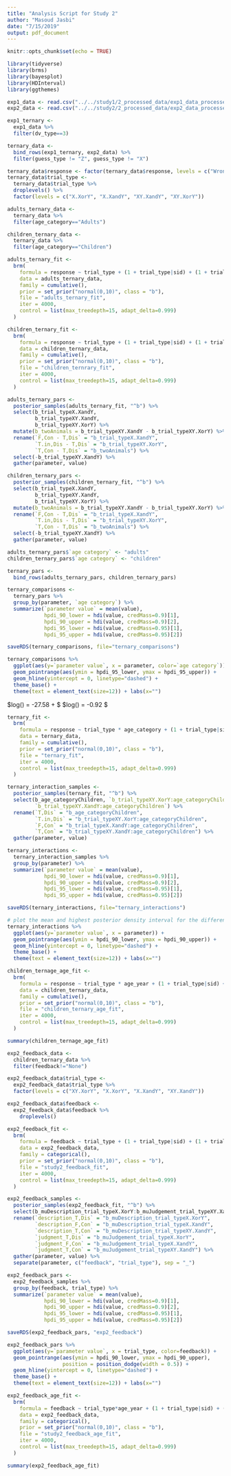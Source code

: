 ```yaml
---
title: "Analysis Script for Study 2"
author: "Masoud Jasbi"
date: "7/15/2019"
output: pdf_document
---
```


```r
knitr::opts_chunk$set(echo = TRUE)
```

```r
library(tidyverse)
library(brms)
library(bayesplot)
library(HDInterval)
library(ggthemes)
```

```r
exp1_data <- read.csv("../../study1/2_processed_data/exp1_data_processed.csv")
exp2_data <- read.csv("../../study2/2_processed_data/exp2_data_processed.csv")
```

```r
exp1_ternary <-
  exp1_data %>%
  filter(dv_type==3)

ternary_data <- 
  bind_rows(exp1_ternary, exp2_data) %>%
  filter(guess_type != "Z", guess_type != "X")

ternary_data$response <- factor(ternary_data$response, levels = c("Wrong", "Kinda Right", "Right"), ordered=TRUE)
ternary_data$trial_type <-
  ternary_data$trial_type %>% 
  droplevels() %>%
  factor(levels = c("X.XorY", "X.XandY", "XY.XandY", "XY.XorY"))

adults_ternary_data <-
  ternary_data %>%
  filter(age_category=="Adults")

children_ternary_data <-
  ternary_data %>%
  filter(age_category=="Children")
```

```r
adults_ternary_fit <- 
  brm(
    formula = response ~ trial_type + (1 + trial_type|sid) + (1 + trial_type|card),
    data = adults_ternary_data,
    family = cumulative(),
    prior = set_prior("normal(0,10)", class = "b"),
    file = "adults_ternary_fit",
    iter = 4000,
    control = list(max_treedepth=15, adapt_delta=0.999) 
  )

children_ternary_fit <- 
  brm(
    formula = response ~ trial_type + (1 + trial_type|sid) + (1 + trial_type|card),
    data = children_ternary_data,
    family = cumulative(),
    prior = set_prior("normal(0,10)", class = "b"),
    file = "children_ternrary_fit",
    iter = 4000,
    control = list(max_treedepth=15, adapt_delta=0.999) 
  )

adults_ternary_pars <-
  posterior_samples(adults_ternary_fit, "^b") %>%
  select(b_trial_typeX.XandY, 
         b_trial_typeXY.XandY,
         b_trial_typeXY.XorY) %>%
  mutate(b_twoAnimals = b_trial_typeXY.XandY - b_trial_typeXY.XorY) %>%
  rename(`F,Con - T,Dis` = "b_trial_typeX.XandY",
         `T.in,Dis - T,Dis` = "b_trial_typeXY.XorY",
         `T,Con - T,Dis` = "b_twoAnimals") %>%
  select(-b_trial_typeXY.XandY) %>%
  gather(parameter, value)

children_ternary_pars <-
  posterior_samples(children_ternary_fit, "^b") %>%
  select(b_trial_typeX.XandY, 
         b_trial_typeXY.XandY,
         b_trial_typeXY.XorY) %>%
  mutate(b_twoAnimals = b_trial_typeXY.XandY - b_trial_typeXY.XorY) %>%
  rename(`F,Con - T,Dis` = "b_trial_typeX.XandY",
         `T.in,Dis - T,Dis` = "b_trial_typeXY.XorY",
         `T,Con - T,Dis` = "b_twoAnimals") %>%
  select(-b_trial_typeXY.XandY) %>%
  gather(parameter, value)

adults_ternary_pars$`age category` <- "adults"
children_ternary_pars$`age category` <- "children"

ternary_pars <- 
  bind_rows(adults_ternary_pars, children_ternary_pars)

ternary_comparisons <-
  ternary_pars %>%
  group_by(parameter, `age category`) %>%
  summarize(`parameter value` = mean(value),
            hpdi_90_lower = hdi(value, credMass=0.9)[1],
            hpdi_90_upper = hdi(value, credMass=0.9)[2],
            hpdi_95_lower = hdi(value, credMass=0.95)[1],
            hpdi_95_upper = hdi(value, credMass=0.95)[2])

saveRDS(ternary_comparisons, file="ternary_comparisons")

ternary_comparisons %>%
  ggplot(aes(y=`parameter value`, x = parameter, color=`age category`)) + 
  geom_pointrange(aes(ymin = hpdi_95_lower, ymax = hpdi_95_upper)) +
  geom_hline(yintercept = 0, linetype="dashed") +
  theme_base() +
  theme(text = element_text(size=12)) + labs(x="")
```

$log(\frac{P(Y\leq Wrong)}{P(Y>Wrong)}) = -27.58 + $
$log(\frac{P(Y\leq Kinda Right)}{P(Y>Kinda Right)}) = -0.92 $

```r
ternary_fit <- 
  brm(
    formula = response ~ trial_type * age_category + (1 + trial_type|sid) + (1 + trial_type|card),
    data = ternary_data,
    family = cumulative(),
    prior = set_prior("normal(0,10)", class = "b"),
    file = "ternary_fit",
    iter = 4000,
    control = list(max_treedepth=15, adapt_delta=0.999)
  )

ternary_interaction_samples <-
  posterior_samples(ternary_fit, "^b") %>%
  select(b_age_categoryChildren, `b_trial_typeXY.XorY:age_categoryChildren`, `b_trial_typeX.XandY:age_categoryChildren`,
         `b_trial_typeXY.XandY:age_categoryChildren`) %>%
  rename(`T,Dis` = "b_age_categoryChildren",
         `T.in,Dis` = "b_trial_typeXY.XorY:age_categoryChildren",
         `F,Con` = "b_trial_typeX.XandY:age_categoryChildren",
         `T,Con` = "b_trial_typeXY.XandY:age_categoryChildren") %>%
  gather(parameter, value)

ternary_interactions <-
  ternary_interaction_samples %>%
  group_by(parameter) %>%
  summarize(`parameter value` = mean(value),
            hpdi_90_lower = hdi(value, credMass=0.9)[1],
            hpdi_90_upper = hdi(value, credMass=0.9)[2],
            hpdi_95_lower = hdi(value, credMass=0.95)[1],
            hpdi_95_upper = hdi(value, credMass=0.95)[2])

saveRDS(ternary_interactions, file="ternary_interactions")

# plot the mean and highest posterior density interval for the difference between adults and children
ternary_interactions %>%
  ggplot(aes(y=`parameter value`, x = parameter)) + 
  geom_pointrange(aes(ymin = hpdi_90_lower, ymax = hpdi_90_upper)) +
  geom_hline(yintercept = 0, linetype="dashed") +
  theme_base() +
  theme(text = element_text(size=12)) + labs(x="")
```

```r
children_ternage_age_fit <- 
  brm(
    formula = response ~ trial_type * age_year + (1 + trial_type|sid) + (1 + trial_type|card),
    data = children_ternary_data,
    family = cumulative(),
    prior = set_prior("normal(0,10)", class = "b"),
    file = "children_ternary_age_fit",
    iter = 4000,
    control = list(max_treedepth=15, adapt_delta=0.999) 
  )

summary(children_ternage_age_fit)
```

```r
exp2_feedback_data <-
  children_ternary_data %>%
  filter(feedback!="None")

exp2_feedback_data$trial_type <-
  exp2_feedback_data$trial_type %>% 
  factor(levels = c("XY.XorY", "X.XorY", "X.XandY", "XY.XandY"))

exp2_feedback_data$feedback <- 
  exp2_feedback_data$feedback %>% 
    droplevels()

exp2_feedback_fit <- 
  brm(
    formula = feedback ~ trial_type + (1 + trial_type|sid) + (1 + trial_type|card),
    data = exp2_feedback_data,
    family = categorical(),
    prior = set_prior("normal(0,10)", class = "b"),
    file = "study2_feedback_fit",
    iter = 4000,
    control = list(max_treedepth=15, adapt_delta=0.999)
  )

exp2_feedback_samples <-
  posterior_samples(exp2_feedback_fit, "^b") %>%
  select(b_muDescription_trial_typeX.XorY:b_muJudgement_trial_typeXY.XandY) %>%
  rename(`description_T,Dis` = "b_muDescription_trial_typeX.XorY",
         `description_F,Con` = "b_muDescription_trial_typeX.XandY",
         `description_T,Con` = "b_muDescription_trial_typeXY.XandY",
         `judgment_T,Dis` = "b_muJudgement_trial_typeX.XorY",
         `judgment_F,Con` = "b_muJudgement_trial_typeX.XandY",
         `judgment_T,Con` = "b_muJudgement_trial_typeXY.XandY") %>%
  gather(parameter, value) %>%
  separate(parameter, c("feedback", "trial_type"), sep = "_") 

exp2_feedback_pars <-
  exp2_feedback_samples %>%
  group_by(feedback, trial_type) %>%
  summarize(`parameter value` = mean(value),
            hpdi_90_lower = hdi(value, credMass=0.9)[1],
            hpdi_90_upper = hdi(value, credMass=0.9)[2],
            hpdi_95_lower = hdi(value, credMass=0.95)[1],
            hpdi_95_upper = hdi(value, credMass=0.95)[2])

saveRDS(exp2_feedback_pars, "exp2_feedback")

exp2_feedback_pars %>%
  ggplot(aes(y=`parameter value`, x = trial_type, color=feedback)) + 
  geom_pointrange(aes(ymin = hpdi_90_lower, ymax = hpdi_90_upper),
                  position = position_dodge(width = 0.5)) +
  geom_hline(yintercept = 0, linetype="dashed") +
  theme_base() +
  theme(text = element_text(size=12)) + labs(x="")
```

```r
exp2_feedback_age_fit <- 
  brm(
    formula = feedback ~ trial_type*age_year + (1 + trial_type|sid) + (1 + trial_type|card),
    data = exp2_feedback_data,
    family = categorical(),
    prior = set_prior("normal(0,10)", class = "b"),
    file = "study2_feedback_age_fit",
    iter = 4000,
    control = list(max_treedepth=15, adapt_delta=0.999)
  )

summary(exp2_feedback_age_fit)
```
